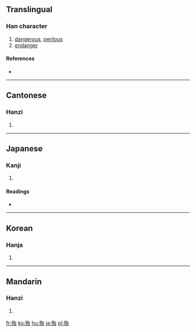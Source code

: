 ==Translingual==

===Han character===
{{Han char|rn=78|rad=歹|as=05|sn=9|four=1326<sub>0</sub>|canj=一弓戈口 (MNIR)}}

# [[dangerous]], [[perilous]]
# [[endanger]]

====References====
* {{Han ref|kx=0580.040|dkj=16430|dj=0972.180|hdz=21384.120|uh=6B86|ud=27526|bh=AC70|bd=44144}}

----

==Cantonese==

===Hanzi===
{{yue-hanzi|jyut=|y=doi6, toi5}}

# {{defn|Cantonese|sort=歹05}}

----

==Japanese==

===Kanji===
{{ja-kanji|grade=|rs=歹05}}

# {{defn|Japanese|sort=歹05}}

====Readings====
* {{ja-readings|on=[[たい]] (tai)|kun=[[あやうい]] (ayaui), [[ほとんど]] (hotondo)}}

----

==Korean==

===Hanja===
{{ko-hanja|hangeul=태|eumhun=|rv=tae|mr=t'ae|y=thay}}

# {{defn|Korean|sort=歹05}}

----

==Mandarin==

===Hanzi===
{{cmn-hanzi|pin=[[dài]] ([[dai4]])|wg=tai<sup>4</sup>}}

# {{defn|Mandarin|sort=歹05}}

[[fr:殆]]
[[ko:殆]]
[[hu:殆]]
[[ja:殆]]
[[pl:殆]]